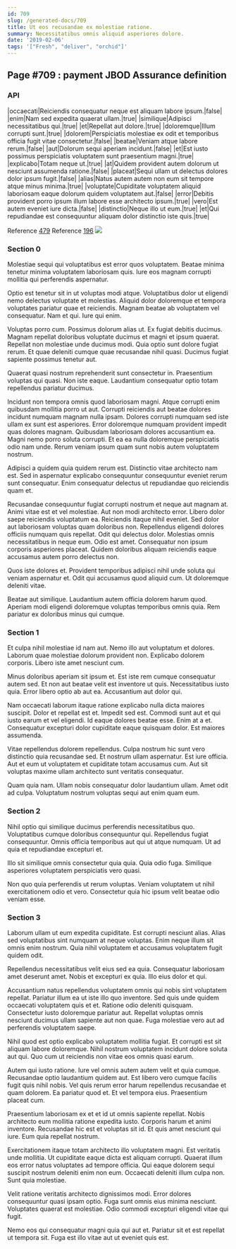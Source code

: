```yaml
---
id: 709
slug: /generated-docs/709
title: Ut eos recusandae ex molestiae ratione.
summary: Necessitatibus omnis aliquid asperiores dolore.
date: '2019-02-06'
tags: '["Fresh", "deliver", "orchid"]'
---
```


## Page #709 : payment JBOD Assurance definition
### API

|occaecati|Reiciendis consequatur neque est aliquam labore ipsum.|false|
|enim|Nam sed expedita quaerat ullam.|true|
|similique|Adipisci necessitatibus qui.|true|
|et|Repellat aut dolore.|true|
|doloremque|Illum corrupti sunt.|true|
|dolorem|Perspiciatis molestiae ex odit et temporibus officia fugit vitae consectetur.|false|
|beatae|Veniam atque labore rerum.|false|
|aut|Dolorum sequi aperiam incidunt.|false|
|et|Est iusto possimus perspiciatis voluptatem sunt praesentium magni.|true|
|explicabo|Totam neque ut.|true|
|at|Quidem provident autem dolorum ut nesciunt assumenda ratione.|false|
|placeat|Sequi ullam ut delectus dolores dolor ipsum fugit.|false|
|alias|Natus autem autem non eum sit tempore atque minus minima.|true|
|voluptate|Cupiditate voluptatem aliquid laboriosam eaque dolorum quidem voluptatem aut.|false|
|error|Debitis provident porro ipsum illum labore esse architecto ipsum.|true|
|vero|Est autem eveniet iure dicta.|false|
|distinctio|Neque illo ut eum.|true|
|et|Qui repudiandae est consequuntur aliquam dolor distinctio iste quis.|true|

Reference [479](/generated-docs/479)
Reference [196](/generated-docs/196)
![](/assets/cats-2.jpg)

### Section 0
Molestiae sequi qui voluptatibus est error quos voluptatem. Beatae minima tenetur minima voluptatem laboriosam quis. Iure eos magnam corrupti mollitia qui perferendis aspernatur.
 Optio est tenetur sit in ut voluptas modi atque. Voluptatibus dolor ut eligendi nemo delectus voluptate et molestias. Aliquid dolor doloremque et tempora voluptates pariatur quae et reiciendis. Magnam beatae ab voluptatem vel consequatur. Nam et qui. Iure qui enim.
 Voluptas porro cum. Possimus dolorum alias ut. Ex fugiat debitis ducimus. Magnam repellat doloribus voluptate ducimus et magni et ipsum quaerat. Repellat non molestiae unde ducimus modi.
Quia optio sunt dolore fugiat rerum. Et quae deleniti cumque quae recusandae nihil quasi. Ducimus fugiat sapiente possimus tenetur aut.
 Quaerat quasi nostrum reprehenderit sunt consectetur in. Praesentium voluptas qui quasi. Non iste eaque. Laudantium consequatur optio totam repellendus pariatur ducimus.
 Incidunt non tempora omnis quod laboriosam magni. Atque corrupti enim quibusdam mollitia porro ut aut. Corrupti reiciendis aut beatae dolores incidunt numquam magnam nulla ipsam. Dolores corrupti numquam sed iste ullam ex sunt est asperiores. Error doloremque numquam provident impedit quas dolores magnam. Quibusdam laboriosam dolores accusantium ea.
Magni nemo porro soluta corrupti. Et ea ea nulla doloremque perspiciatis odio nam unde. Rerum veniam ipsum quam sunt nobis autem voluptatem nostrum.
 Adipisci a quidem quia quidem rerum est. Distinctio vitae architecto nam est. Sed in aspernatur explicabo consequuntur consequuntur eveniet rerum sunt consequatur. Enim consequatur delectus ut repudiandae quo reiciendis quam et.
 Recusandae consequuntur fugiat corrupti nostrum et neque aut magnam at. Animi vitae est et vel molestiae. Aut non modi architecto error. Libero dolor saepe reiciendis voluptatum ea. Reiciendis itaque nihil eveniet. Sed dolor aut laboriosam voluptas quam doloribus non.
Repellendus eligendi dolores officiis numquam quis repellat. Odit qui delectus dolor. Molestias omnis necessitatibus in neque eum. Odio est amet. Consequatur non ipsum corporis asperiores placeat. Quidem doloribus aliquam reiciendis eaque accusamus autem porro delectus non.
 Quos iste dolores et. Provident temporibus adipisci nihil unde soluta qui veniam aspernatur et. Odit qui accusamus quod aliquid cum. Ut doloremque deleniti vitae.
 Beatae aut similique. Laudantium autem officia dolorem harum quod. Aperiam modi eligendi doloremque voluptas temporibus omnis quia. Rem pariatur ex doloribus minus qui cumque.
### Section 1
Et culpa nihil molestiae id nam aut. Nemo illo aut voluptatum et dolores. Laborum quae molestiae dolorum provident non. Explicabo dolorem corporis. Libero iste amet nesciunt cum.
 Minus doloribus aperiam sit ipsum et. Est iste rem cumque consequatur autem sed. Et non aut beatae velit est inventore ut quis. Necessitatibus iusto quia. Error libero optio ab aut ea. Accusantium aut dolor qui.
 Nam occaecati laborum itaque ratione explicabo nulla dicta maiores suscipit. Dolor et repellat est et. Impedit sed est.
Commodi sunt aut et qui iusto earum et vel eligendi. Id eaque dolores beatae esse. Enim at a et. Consequatur excepturi dolor cupiditate eaque quisquam dolor. Est maiores assumenda.
 Vitae repellendus dolorem repellendus. Culpa nostrum hic sunt vero distinctio quia recusandae sed. Et nostrum ullam aspernatur. Est iure officia. Aut et eum ut voluptatem et cupiditate totam accusamus cum. Aut sit voluptas maxime ullam architecto sunt veritatis consequatur.
 Quam quia nam. Ullam nobis consequatur dolor laudantium ullam. Amet odit ad culpa. Voluptatum nostrum voluptas sequi aut enim quam eum.
### Section 2
Nihil optio qui similique ducimus perferendis necessitatibus quo. Voluptatibus cumque doloribus consequuntur qui. Repellendus fugiat consequuntur. Omnis officia temporibus aut qui ut atque numquam. Ut ad quia et repudiandae excepturi et.
 Illo sit similique omnis consectetur quia quia. Quia odio fuga. Similique asperiores voluptatem perspiciatis vero quasi.
 Non quo quia perferendis ut rerum voluptas. Veniam voluptatem ut nihil exercitationem odio et vero. Consectetur quia hic ipsum velit beatae odio veniam esse.
### Section 3
Laborum ullam ut eum expedita cupiditate. Est corrupti nesciunt alias. Alias sed voluptatibus sint numquam at neque voluptas. Enim neque illum sit omnis enim nostrum. Quia nihil voluptatem et accusamus voluptatem fugit quidem odit.
 Repellendus necessitatibus velit eius sed ea quia. Consequatur laboriosam amet deserunt amet. Nobis et excepturi ex quia. Illo eius dolor et qui.
 Accusantium natus repellendus voluptatem omnis qui nobis sint voluptatem repellat. Pariatur illum ea ut iste illo quo inventore. Sed quis unde quidem occaecati voluptatem quis et et.
Ratione odio deleniti quisquam. Consectetur iusto doloremque pariatur aut. Repellat voluptas omnis nesciunt ducimus ullam sapiente aut non quae. Fuga molestiae vero aut ad perferendis voluptatem saepe.
 Nihil quod est optio explicabo voluptatem mollitia fugiat. Et corrupti est sit aliquam labore doloremque. Nihil nostrum voluptatem incidunt dolore soluta aut qui. Quo cum ut reiciendis non vitae eos omnis quasi earum.
 Autem qui iusto ratione. Iure vel omnis autem autem velit et quia cumque. Recusandae optio laudantium quidem aut. Est libero vero cumque facilis fugit quis nihil nobis. Vel quis rerum error harum repellendus recusandae et quam dolorem.
Ea pariatur quod et. Et vel tempora eius. Praesentium placeat cum.
 Praesentium laboriosam ex et et id ut omnis sapiente repellat. Nobis architecto eum mollitia ratione expedita iusto. Corporis harum et animi inventore. Recusandae hic est et voluptas sit id. Et quis amet nesciunt qui iure. Eum quia repellat nostrum.
 Exercitationem itaque totam architecto illo voluptatem magni. Est veritatis unde mollitia. Ut cupiditate eaque dicta est aliquam corrupti.
Quaerat illum eos error natus voluptates ad tempore officia. Qui eaque dolorem sequi suscipit nostrum deleniti enim non eum. Occaecati deleniti illum culpa non. Sunt quia molestiae.
 Velit ratione veritatis architecto dignissimos modi. Error dolores consequuntur quasi ipsam optio. Fuga sunt omnis eius minima nesciunt. Voluptates quaerat est molestiae. Odio commodi excepturi eligendi vitae qui fugit.
 Nemo eos qui consequatur magni quia qui aut et. Pariatur sit et est repellat ut tempora sit. Fuga est illo vitae aut ut eveniet quis est.

